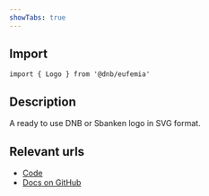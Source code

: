 ```yaml
---
showTabs: true
---
```


## Import

```tsx
import { Logo } from '@dnb/eufemia'
```

## Description

A ready to use DNB or Sbanken logo in SVG format.

## Relevant urls

- [Code](https://github.com/dnbexperience/eufemia/tree/main/packages/dnb-eufemia/src/components/logo)
- [Docs on GitHub](https://github.com/dnbexperience/eufemia/tree/main/packages/dnb-design-system-portal/src/docs/uilib/components/logo)
